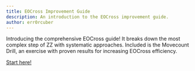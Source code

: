 ```yaml
---
title: EOCross Improvement Guide
description: An introduction to the EOCross improvement guide.
author: err0rcuber
---
```


Introducing the comprehensive EOCross guide! It breaks down the most complex step of ZZ with systematic approaches.
Included is the Movecount Drill, an exercise with proven results for increasing EOCross efficiency.

[Start here!](/improvement-guide/eocross/eocross-full-guide)
